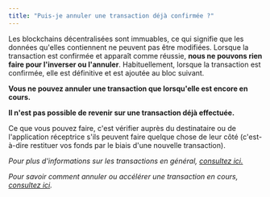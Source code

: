```yaml
---
title: "Puis-je annuler une transaction déjà confirmée ?"
---
```


Les blockchains décentralisées sont immuables, ce qui signifie que les données qu'elles contiennent ne peuvent pas être modifiées. Lorsque la transaction est confirmée et apparaît comme réussie, **nous ne pouvons rien faire pour l'inverser ou l'annuler**. Habituellement, lorsque la transaction est confirmée, elle est définitive et est ajoutée au bloc suivant.

**Vous ne pouvez annuler une transaction que lorsqu'elle est encore en cours.**

**Il n'est pas possible de revenir sur une transaction déjà effectuée.**

Ce que vous pouvez faire, c'est vérifier auprès du destinataire ou de l'application réceptrice s'ils peuvent faire quelque chose de leur côté (c'est-à-dire restituer vos fonds par le biais d'une nouvelle transaction).

_Pour plus d'informations sur les transactions en général, [consultez ici.](/transactions-and-gas/transactions/user-guide-transactions-and-failed-transactions)_

_Pour savoir comment annuler ou accélérer une transaction en cours, [consultez ici](/transactions-and-gas/transactions/how-to-speed-up-or-cancel-a-pending-transaction)._
